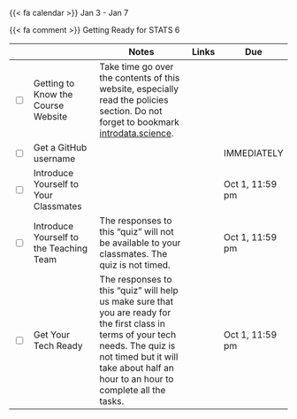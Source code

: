 {{< fa calendar >}} Jan 3 - Jan 7

{{< fa comment >}} Getting Ready for STATS 6



<table class="table-striped text-left table-bordered" align = "center">

  <thead>
    <th style="width:  3%"></th>
    <th style="width:  30%"></th>
    <th style="width:  40%">Notes</th>
    <th style="width:  8%">Links</th>
    <th style="width:  15%">Due</th>
  </thead>


  <tr>
    <td><input type="checkbox" /></td>
    <td> Getting to Know the Course Website &nbsp; &nbsp; </td>
    <td>Take time go over the contents of this website, especially read the policies section. Do not forget to bookmark <a href="https:introdata.science">introdata.science</a>.</td>
    <td></td>
    <td></td>
  </tr>
  
  <tr>
    <td><input type="checkbox" /></td>
    <td>Get a GitHub username </td>
    <td></td>
    <td><a href="https://www.gradescope.com/courses/618515/assignments/3327521" target ="_blank"> <i class="fas fa-edit" aria-hidden="true"
            title="External Link to Gradescope" target = "_blank"></i></a></td>
    <td>IMMEDIATELY</td>
  </tr>
  
  
   <tr>
    <td><input type="checkbox" /></td>
    <td>Introduce Yourself to Your Classmates </td>
    <td></td>
    <td><a href="https://edstem.org/us/courses/47261/discussion/3430366" target ="_blank"> <i class="fas fa-comment" aria-hidden="true"
            title="External Link to Gradescope" target = "_blank"></i></a></td>
    <td>Oct 1, 11:59 pm</td>
  </tr>
  
  <tr>
    <td><input type="checkbox" /></td>
    <td>Introduce Yourself to the Teaching Team </td>
    <td>The responses to this "quiz" will not be available to your classmates. The quiz is not timed.</td>
    <td><a href="https://www.gradescope.com/courses/618515/assignments/3417477" target ="_blank"> <i class="fas fa-edit" aria-hidden="true"
            title="External Link to Gradescope" target = "_blank"></i></a></td>
    <td>Oct 1, 11:59 pm</td>
  </tr>
  
  <tr>
    <td><input type="checkbox" /></td>
    <td>Get Your Tech Ready </td>
    <td>The responses to this "quiz" will help us make sure that you are ready for the first class in terms of your tech needs. The quiz is not timed but it will take about half an hour to an hour to complete all the tasks.</td>
    <td><a href="https://www.gradescope.com/courses/618515/assignments/3418013" target ="_blank"> <i class="fas fa-edit" aria-hidden="true"
            title="External Link to Gradescope" target = "_blank"></i></a></td>
    <td>Oct 1, 11:59 pm</td>
  </tr>
    
        
</table>